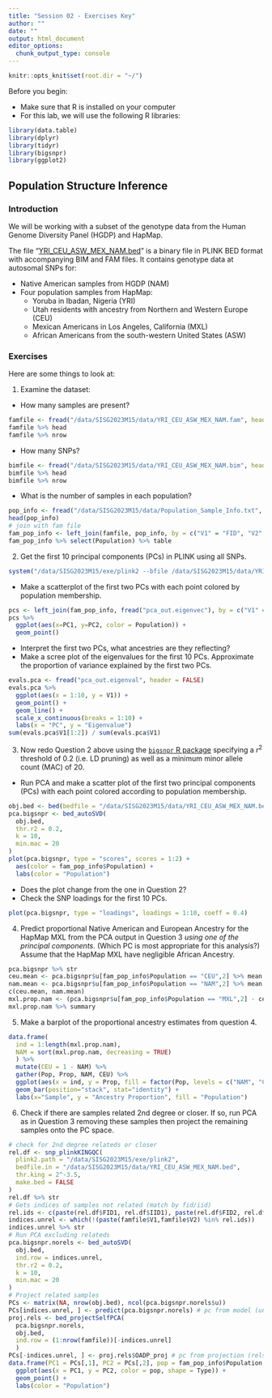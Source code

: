 ```yaml
---
title: "Session 02 - Exercises Key"
author: ""
date: ""
output: html_document
editor_options:
  chunk_output_type: console
---
```

```r
knitr::opts_knit$set(root.dir = "~/")
```
Before you begin:

* Make sure that R is installed on your computer
* For this lab, we will use the following R libraries:
```r
library(data.table)
library(dplyr)
library(tidyr)
library(bigsnpr)
library(ggplot2)
```

## Population Structure Inference

### Introduction
We will be working with a subset of the genotype data from the Human Genome Diversity Panel (HGDP) and HapMap.

The file “[YRI_CEU_ASW_MEX_NAM.bed](https://github.com/joellembatchou/SISG2023_Association_Mapping/tree/master/data)” is a binary file in PLINK BED format with accompanying BIM and FAM files.
It contains genotype data at autosomal SNPs for:

* Native American samples from HGDP (NAM)
* Four population samples from HapMap: 
  + Yoruba in Ibadan, Nigeria (YRI)
  + Utah residents with ancestry from
Northern and Western Europe (CEU)
  + Mexican Americans in Los Angeles, California (MXL)
  + African Americans from the south-western United States (ASW)

### Exercises
Here are some things to look at:

1. Examine the dataset:
  * How many samples are present? 
```r
famfile <- fread("/data/SISG2023M15/data/YRI_CEU_ASW_MEX_NAM.fam", header = FALSE)
famfile %>% head
famfile %>% nrow
```
  * How many SNPs?
```r
bimfile <- fread("/data/SISG2023M15/data/YRI_CEU_ASW_MEX_NAM.bim", header = FALSE)
bimfile %>% head
bimfile %>% nrow
```
  * What is the number of samples in each population?
```r
pop_info <- fread("/data/SISG2023M15/data/Population_Sample_Info.txt", header = TRUE)
head(pop_info)
# join with fam file
fam_pop_info <- left_join(famfile, pop_info, by = c("V1" = "FID", "V2" = "IID"))
fam_pop_info %>% select(Population) %>% table
```

2. Get the first 10 principal components (PCs) in PLINK using all SNPs.
```r
system("/data/SISG2023M15/exe/plink2 --bfile /data/SISG2023M15/data/YRI_CEU_ASW_MEX_NAM --pca 10 --out pca_out")
```
  * Make a scatterplot of the first two PCs with each point colored by population membership. 
```r
pcs <- left_join(fam_pop_info, fread("pca_out.eigenvec"), by = c("V1" = "#FID", "V2" = "IID"))
pcs %>%
  ggplot(aes(x=PC1, y=PC2, color = Population)) +
  geom_point()
```

* Interpret the first two PCs, what ancestries are they reflecting?
* Make a scree plot of the eigenvalues for the first 10 PCs. Approximate the proportion of variance explained by the first two PCs.
```r
evals.pca <- fread("pca_out.eigenval", header = FALSE)
evals.pca %>%
  ggplot(aes(x = 1:10, y = V1)) +
  geom_point() +
  geom_line() +
  scale_x_continuous(breaks = 1:10) +
  labs(x = "PC", y = "Eigenvalue")
sum(evals.pca$V1[1:2]) / sum(evals.pca$V1)
```

3. Now redo Question 2 above using the [`bigsnpr` R package](https://privefl.github.io/bigsnpr/reference/index.html) specifying a $r^2$ threshold of 0.2 (i.e. LD pruning) as well as a minimum minor allele count (MAC) of 20. 
  * Run PCA and make a scatter plot of the first two
principal components (PCs) with each point colored according to population
membership. 
```r
obj.bed <- bed(bedfile = "/data/SISG2023M15/data/YRI_CEU_ASW_MEX_NAM.bed")
pca.bigsnpr <- bed_autoSVD(
  obj.bed, 
  thr.r2 = 0.2, 
  k = 10, 
  min.mac = 20
)
plot(pca.bigsnpr, type = "scores", scores = 1:2) +
  aes(color = fam_pop_info$Population) +
  labs(color = "Population")
```

  * Does the plot change from the one in Question 2?
  * Check the SNP loadings for the first 10 PCs.
```r
plot(pca.bigsnpr, type = "loadings", loadings = 1:10, coeff = 0.4)
``` 

4. Predict proportional Native American and European Ancestry for the HapMap
MXL from the PCA output in Question 3 *using one of the principal components*. (Which PC is most appropriate for this analysis?) Assume that the HapMap MXL have negligible African Ancestry.
```r
pca.bigsnpr %>% str
ceu.mean <- pca.bigsnpr$u[fam_pop_info$Population == "CEU",2] %>% mean
nam.mean <- pca.bigsnpr$u[fam_pop_info$Population == "NAM",2] %>% mean
c(ceu.mean, nam.mean)
mxl.prop.nam <- (pca.bigsnpr$u[fam_pop_info$Population == "MXL",2] - ceu.mean) / abs(nam.mean - ceu.mean)
mxl.prop.nam %>% summary
```

5. Make a barplot of the proportional ancestry estimates from question 4.
```r
data.frame(
  ind = 1:length(mxl.prop.nam), 
  NAM = sort(mxl.prop.nam, decreasing = TRUE)
  ) %>%
  mutate(CEU = 1 - NAM) %>%
  gather(Pop, Prop, NAM, CEU) %>%
  ggplot(aes(x = ind, y = Prop, fill = factor(Pop, levels = c("NAM", "CEU")))) +
  geom_bar(position="stack", stat="identity") +
  labs(x="Sample", y = "Ancestry Proportion", fill = "Population")
```

6. Check if there are samples related 2nd degree or closer. If so, run PCA as in Question 3 removing these samples then project the remaining samples onto the PC space.
```r
# check for 2nd degree relateds or closer
rel.df <- snp_plinkKINGQC(
  plink2.path = "/data/SISG2023M15/exe/plink2", 
  bedfile.in = "/data/SISG2023M15/data/YRI_CEU_ASW_MEX_NAM.bed", 
  thr.king = 2^-3.5,
  make.bed = FALSE
)
rel.df %>% str
# Gets indices of samples not related (match by fid/iid)
rel.ids <- c(paste(rel.df$FID1, rel.df$IID1), paste(rel.df$FID2, rel.df$IID2))
indices.unrel <- which(!(paste(famfile$V1,famfile$V2) %in% rel.ids))
indices.unrel %>% str
# Run PCA excluding relateds
pca.bigsnpr.norels <- bed_autoSVD(
  obj.bed, 
  ind.row = indices.unrel,
  thr.r2 = 0.2, 
  k = 10, 
  min.mac = 20
)
# Project related samples
PCs <- matrix(NA, nrow(obj.bed), ncol(pca.bigsnpr.norels$u))
PCs[indices.unrel, ] <- predict(pca.bigsnpr.norels) # pc from model (unrels)
proj.rels <- bed_projectSelfPCA(
  pca.bigsnpr.norels, 
  obj.bed,
  ind.row = (1:nrow(famfile))[-indices.unrel]
  )
PCs[-indices.unrel, ] <- proj.rels$OADP_proj # pc from projection (rels)
data.frame(PC1 = PCs[,1], PC2 = PCs[,2], pop = fam_pop_info$Population, Type = c("Projected", "Model")[1 + (1:nrow(famfile)) %in% indices.unrel]) %>%
  ggplot(aes(x = PC1, y = PC2, color = pop, shape = Type)) +
  geom_point() +
  labs(color = "Population")
```
